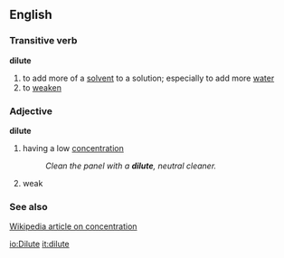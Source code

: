 ==English==

===Transitive verb===
'''dilute'''
#to add more of a [[solvent]] to a solution; especially to add more [[water]]
#to [[weaken]]
===Adjective===
'''dilute'''
#having a low [[concentration]]
#:''Clean the panel with a '''dilute''', neutral cleaner.''
#weak
===See also===
[[w:Concentration|Wikipedia article on concentration]]

[[io:Dilute]]
[[it:dilute]]